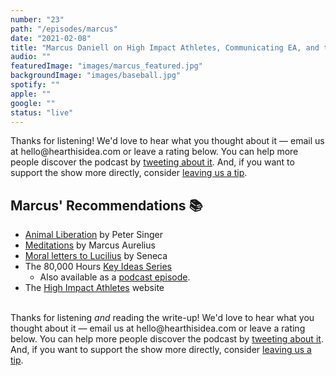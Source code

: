 ```yaml
---
number: "23"
path: "/episodes/marcus"
date: "2021-02-08"
title: "Marcus Daniell on High Impact Athletes, Communicating EA, and the Purpose of Sport"
audio: ""
featuredImage: "images/marcus_featured.jpg"
backgroundImage: "images/baseball.jpg"
spotify: ""
apple: ""
google: ""
status: "live"
---
```




<div class='aside'>
<div>
Thanks for listening! We'd love to hear what you thought about it — email us at hello@hearthisidea.com or leave a rating below. You can help more people discover the podcast by <a href='https://twitter.com/intent/tweet?text=Check out Hear This Idea, a podcast showcasing new thinking in philosophy, the social sciences, and effective altruism! &url=https://www.hearthisidea.com via @hearthisidea&' about='_blank'>tweeting about it</a>. And, if you want to support the show more directly, consider <a href='https://tips.pinecast.com/jar/hear-this-idea'>leaving us a tip</a>.
</div>
</div>

## Marcus' Recommendations 📚

- [Animal Liberation](https://www.goodreads.com/book/show/29380.Animal_Liberation) by Peter Singer
- [Meditations](https://www.goodreads.com/book/show/30659.Meditations)  by Marcus Aurelius
- [Moral letters to Lucilius](https://www.goodreads.com/book/show/46257635-moral-letters-to-lucilius) by Seneca
- The 80,000 Hours [Key Ideas Series](https://80000hours.org/key-ideas/)
  - Also available as a [podcast episode](https://80000hours.org/podcast/episodes/ben-todd-key-ideas-of-80000hours/).
- The [High Impact Athletes](https://highimpactathletes.org/) website



<div className="bookshelf" >
<Book url="https://www.goodreads.com/book/show/29380.Animal_Liberation" image="book-marcus-1" spineColor='#ffffff'/> <Book url="https://www.goodreads.com/book/show/30659.Meditations" image="book-marcus-2" spineColor='#00030b'/>
<Book url="https://www.goodreads.com/book/show/46257635-moral-letters-to-lucilius" image="book-marcus-3" spineColor='#181513'/> </div><br/>



<div class='aside'>
<div>
Thanks for listening <i>and</i> reading the write-up! We'd love to hear what you thought about it — email us at hello@hearthisidea.com or leave a rating below. You can help more people discover the podcast by <a href='https://twitter.com/intent/tweet?text=Check out Hear This Idea, a podcast showcasing new thinking in philosophy, the social sciences, and effective altruism! &url=https://www.hearthisidea.com via @hearthisidea&' about='_blank'>tweeting about it</a>. And, if you want to support the show more directly, consider <a href='https://tips.pinecast.com/jar/hear-this-idea'>leaving us a tip</a>.
</div>
</div>

